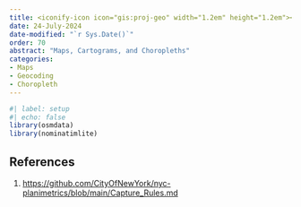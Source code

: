 ```yaml
---
title: <iconify-icon icon="gis:proj-geo" width="1.2em" height="1.2em"></iconify-icon> Space 
date: 24-July-2024
date-modified: "`r Sys.Date()`"
order: 70
abstract: "Maps, Cartograms, and Choropleths"
categories:
- Maps
- Geocoding
- Choropleth
---
```


```r
#| label: setup
#| echo: false
library(osmdata)
library(nominatimlite)

```


## References

1. <https://github.com/CityOfNewYork/nyc-planimetrics/blob/main/Capture_Rules.md>
